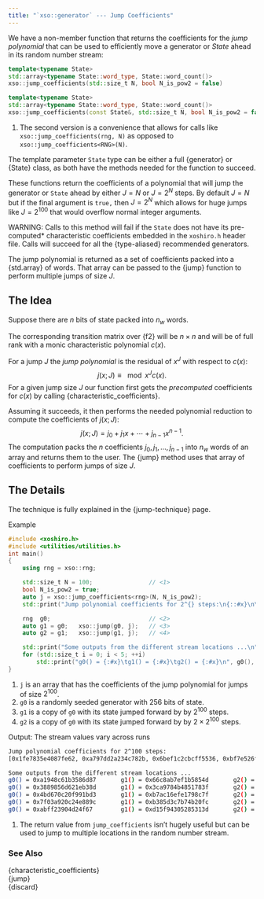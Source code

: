 ```yaml
---
title: "`xso::generator` --- Jump Coefficients"
---
```


We have a non-member function that returns the coefficients for the *jump polynomial* that can be used to efficiently move a generator or *State* ahead in its random number stream:
```cpp
template<typename State>
std::array<typename State::word_type, State::word_count()>
xso::jump_coefficients(std::size_t N, bool N_is_pow2 = false)

template<typename State>
std::array<typename State::word_type, State::word_count()>
xso::jump_coefficients(const State&, std::size_t N, bool N_is_pow2 = false)      // <1>
```
1. The second version is a convenience that allows for calls like `xso::jump_coefficients(rng, N)` as opposed to `xso::jump_coefficients<RNG>(N)`.

The template parameter `State` type can be either a full {generator} or {State} class, as both have the methods needed for the function to succeed.

These functions return the coefficients of a polynomial that will jump the generator or `State` ahead by either $J = N$ or $J = 2^N$ steps.
By default $J = N$ but if the final argument is `true,` then $J = 2^N$ which allows for huge jumps like $J = 2^{100}$ that would overflow normal integer arguments.

WARNING: Calls to this method will fail if the `State` does not have its pre-computed* characteristic coefficients embedded in the `xoshiro.h` header file.
Calls will succeed for all the {type-aliased} recommended generators.

The jump polynomial is returned as a set of coefficients packed into a {std.array} of words.
That array can be passed to the {jump} function to perform multiple jumps of size $J$.

## The Idea

Suppose there are $n$ bits of state packed into $n_w$ words.

The corresponding transition matrix over {f2} will be $n \times n$ and will be of full rank with a monic characteristic polynomial $c(x)$.

For a jump $J$ the *jump polynomial* is the residual of $x^J$ with respect to $c(x)$:
$$
j(x; J) \equiv \mod{x^J}{c(x)}.
$$
For a given jump size $J$ our function first gets the *precomputed* coefficients for $c(x)$ by calling {characteristic_coefficients}.

Assuming it succeeds, it then performs the needed polynomial reduction to compute the coefficients of $j(x; J)$:
$$
    j(x; J) = j_0 + j_1 x + \cdots + j_{n-1} x^{n-1}.
$$
The computation packs the $n$ coefficients $j_0, j_1, \ldots, j_{n-1}$ into $n_w$ words of an array and returns them to the user.
The {jump} method uses that array of coefficients to perform jumps of size $J$.

## The Details

The technique is fully explained in the {jump-technique} page.

[Example]{.bt}
```cpp
#include <xoshiro.h>
#include <utilities/utilities.h>
int main()
{
    using rng = xso::rng;

    std::size_t N = 100;                // <1>
    bool N_is_pow2 = true;
    auto j = xso::jump_coefficients<rng>(N, N_is_pow2);
    std::print("Jump polynomial coefficients for 2^{} steps:\n{::#x}\n\n", N, j);

    rng  g0;                            // <2>
    auto g1 = g0;   xso::jump(g0, j);   // <3>
    auto g2 = g1;   xso::jump(g1, j);   // <4>

    std::print("Some outputs from the different stream locations ...\n");
    for (std::size_t i = 0; i < 5; ++i)
        std::print("g0() = {:#x}\tg1() = {:#x}\tg2() = {:#x}\n", g0(), g1(), g2());
}
```
1. `j` is an array that has the coefficients of the jump polynomial for jumps of size $2^{100}$.
2. `g0` is a randomly seeded generator with  256 bits of state.
3. `g1` is a copy of `g0` with its state jumped forward by by $2^{100}$ steps.
4. `g2` is a copy of `g0` with its state jumped forward by by $2 \times 2^{100}$ steps.

[Output: The stream values vary across runs]{.bt}
```bash
Jump polynomial coefficients for 2^100 steps:
[0x1fe7835e4087fe62, 0xa797dd2a234c782b, 0x6bef1c2cbcff5536, 0xbf7e526feafe9fab]    # <1>

Some outputs from the different stream locations ...
g0() = 0xa1948c61b3586d87       g1() = 0x66c8ab7ef1b5854d       g2() = 0xaa58e75a0f994f96
g0() = 0x3889856d621eb38d       g1() = 0x3ca9784b4851783f       g2() = 0xee2bd0800a4a6915
g0() = 0x4bd670c20f991bd3       g1() = 0xb7ac16efe1798c7f       g2() = 0x345a95aaed28520c
g0() = 0x7f03a920c24e889c       g1() = 0xb385d3c7b74b20fc       g2() = 0xcdab76d410b1f409
g0() = 0xabff23904d24f67        g1() = 0xd15f94305285313d       g2() = 0x92071bcea847b5ee
```
1. The return value from `jump_coefficients` isn't hugely useful but can be used to jump to multiple locations in the random number stream.

### See Also

{characteristic_coefficients}  \
{jump}                         \
{discard}